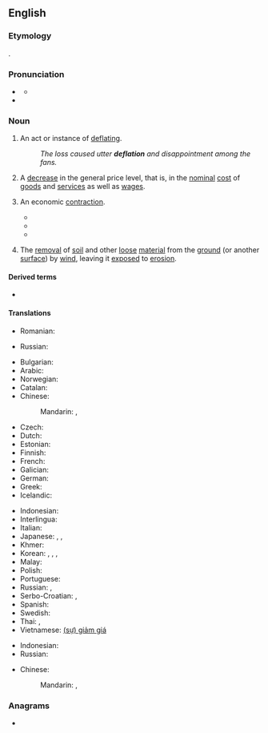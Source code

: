 {{also|Deflation|déflation}}
==English==
{{wikipedia}}

===Etymology===
{{suffix|en|deflate|ion}}.

===Pronunciation===
* {{a|UK}} {{IPA|en|/dɪˈfleɪʃən/}}
** {{audio|en|LL-Q1860 (eng)-Vealhurl-deflation.wav|Audio (Southern England)}}
* {{rhymes|en|eɪʃən|s=3}}

===Noun===
{{en-noun|~}}

# An act or instance of [[deflate|deflating]].
#: ''The loss caused utter '''deflation''' and disappointment among the fans.''
#: {{ant|en|inflation}}
# {{lb|en|economics}} A [[decrease]] in the general price level, that is, in the [[nominal]] [[cost]] of [[goods]] and [[services]] as well as [[wages]].
#: {{syn|en|disinflation}}
#: {{ant|en|inflation}}
# {{lb|en|economics|euphemistic}} An economic [[contraction]].
#* {{quote-journal|en|title=Stans to seek foreign trade|work=Christian Science Monitor|date=March 13, 1969|passage=Beyond that, there is the hope that '''deflation''' of the US economy which the administration has in mind will, overtime; stem the import flood.}}
#* {{quote-journal|en|title=Unions Hold Key To British Stability|work=Milwaukee Sentinel|date=October 11, 1976|passage=It also must be acknowledged that Britain's problems won't be solved by an abrupt '''deflation''' of the economy.}}
#* {{quote-journal|en|title=Valley Pipe Dream Wrecked Economy|work=Calgary Herald|date=June 3, 1978|passage=The great '''deflation''' of the northern economy occurred with the rupturing of the Mackenzie Valley pipe dream.}}
# {{lb|en|geology}} The [[removal]] of [[soil]] and other [[loose]] [[material]] from the [[ground]] (or another [[surface]]) by [[wind]], leaving it [[exposed]] to [[erosion]].

====Derived terms====
* {{l|en|deflationary}}

====Translations====
{{trans-top|instance of deflating}}
* Romanian: {{t+|ro|dezumflare|f}}
{{trans-mid}}
* Russian: {{t+|ru|выка́чивание|n}} {{qualifier|во́здуха, га́за}}
{{trans-bottom}}

{{trans-top|decrease in the general price level}}
* Bulgarian: {{t+|bg|дефлация|f}}
* Arabic: {{t+|ar|انْكِماش}}
* Norwegian: {{t|nb|Deflasjon}}
* Catalan: {{t|ca|deflació|f}}
* Chinese:
*: Mandarin: {{t+|cmn|通貨緊縮|sc=Hani}}, {{t+|cmn|通货紧缩|tr=tōnghuò jǐnsuō|sc=Hani}}
* Czech: {{t+|cs|deflace|f}}
* Dutch: {{t+|nl|deflatie}}
* Estonian: {{t+|et|deflatsioon}}
* Finnish: {{t+|fi|deflaatio}}
* French: {{t+|fr|déflation|f}}
* Galician: {{t+|gl|deflación|f}}
* German: {{t+|de|Deflation|f}}
* Greek: {{t+|el|αποπληθωρισμός|m}}
* Icelandic: {{t|is|verðhjöðnun|f}}
{{trans-mid}}
* Indonesian: {{t+|id|deflasi}}
* Interlingua: {{t|ia|deflation}}
* Italian: {{t+|it|deflazione|f}}
* Japanese: {{t+|ja|デフレーション|tr=defurēshon|sc=Jpan}}, {{t+|ja|通貨収縮|tr=つうかしゅうしゅく, tsūka jūshuku|sc=Jpan}} {{qualifier|currency contraction}}, {{t+|ja|収縮|tr=しゅうしゅく, jūshuku|sc=Jpan}}
* Khmer: {{t|km|អប្បផរណា|tr=ap pak por ro nar|sc=Khmr}}
* Korean: {{t|ko|디플레이션}}, {{t|ko|디플레}}, {{t|ko|통화 수축(通貨收縮)}}, {{t|ko|통화 축소(通貨縮小)}}
* Malay: {{t|ms|deflasi}}
* Polish: {{t+|pl|deflacja|f}}
* Portuguese: {{t+|pt|deflação|f}}
* Russian: {{t+|ru|дефля́ция|f}}, {{t|ru|сниже́ние цен|n}}
* Serbo-Croatian: {{t|sh|deflacija}}, {{t|sh|дефлација|f}}
* Spanish: {{t+|es|deflación|f}}
* Swedish: {{t+|sv|deflation}}
* Thai: {{t+|th|เงินฝืด|tr=ngən-fʉ̀ʉt}}, {{t|th|[[ภาวะ]][[เงินฝืด]]|tr=paa-wá-ngən-fʉ̀ʉt}}
* Vietnamese: [[giảm giá|(sự) giảm giá]]
{{trans-bottom}}

{{trans-top|economic contraction}}
* Indonesian: {{t+|id|deflasi}}
* Russian: {{t+|ru|дефля́ция|f}}
{{trans-mid}}
{{trans-bottom}}

{{trans-top|removal of soil and other loose material from a surface by wind}}
* Chinese:
*: Mandarin: {{t+|cmn|吹蝕}}, {{t+|cmn|吹蚀|tr=chuīshí}}
{{trans-mid}}
{{trans-bottom}}

===Anagrams===
* {{anagrams|en|a=adefilnot|defoliant}}